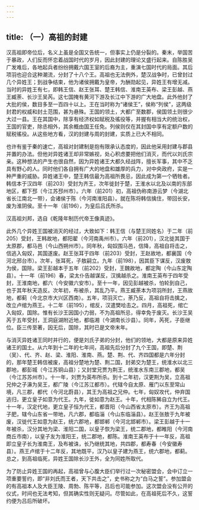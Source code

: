 ```yaml
---
---
---
```

title: （一）高祖的封建
---



汉高祖即帝位后，名义上虽是全国又告统一，但事实上仍是分裂的。秦末，举国苦于暴政，人们反而怀恋着战国时代的岁月，因此封建的理论又盛行起来。自陈胜吴广发难后，各地起兵者纷纷拥戴六国王室的后裔为主，重演七国时代的局面。其后项羽也迎合这种潮流，分封了十八个王。高祖也无法例外，楚汉战争时，已曾封过几个异姓王；到战争结束，他为诸侯拥戴为皇帝，为酬勋起见，异姓王有增无减。当时的异姓王有七，即韩王信、赵王张耳、楚王韩信、淮南王英布、梁王彭越、燕王臧荼、长沙王吴芮。这七国掩有黄河下游及长江中下游的广大地盘。此外他封了大批的侯，数目多至一百四十以上。王在当时称为“诸侯王”，侯称“列侯”，这两级封君的权威和封土范围，甚为悬殊。王国的领土，大都广至数郡，侯国领土则很少大过一县。王在其国中，除享有经济权如赋税及徭役等，并握有相当大的统治权，王国的官吏，除丞相外，其余概由国王任免。列侯则仅在其封国中享有定额户数的赋税徭役。从这些地方看，汉的封建与周的封建，实质上已大不相同。

也许有鉴于秦的速亡，高祖对封建制是抱有限承认态度的，因此他采用封建与郡县并置的办法。但他对异姓诸王却非常嫉视，处心积虑要把他们消灭，而代以刘氏宗亲。这种想法的产生也很自然，因为异姓诸王大都久经战阵，擅长军事，其中不乏具有野心的人。同时他们各自拥有广大的地盘和雄厚的兵力，对中央政府，实是一种严重的威胁。异姓诸王中，楚王韩信最为高祖所畏忌，因此成为第一个牺牲者。韩信本于汉四年（前203）受封为齐王，次年徙封于楚，王淮水以北及以南的东部地区，都下邳（今江苏邳州市）。六年（前201）初，高祖伪称南游云梦（今湖北省长江南北一带），会诸侯于陈（今河南淮阳县）。就在陈将韩信擒住，带回长安，废为淮阴侯。至十一年（前196），为皇后吕氏所杀。

汉高祖刘邦，选自《乾隆年制历代帝王像真迹》。

此外几个异姓王国被消灭的经过，大致如下：韩王信（与楚王同姓名）于二年（前205）受封，王韩故地，都阳翟（今河南禹州市）。六年（前201），汉北徙其国于太原郡，都马邑（今山西朔州市）。同年秋，匈奴围马邑，信降，高祖自将击之，信逃入匈奴，其国遂废。赵王张耳于四年（前203）受封，王赵故地，都襄国（今河北邢台市）。次年，张耳死，子敖嗣立。九年（前198），因其臣下谋反，汉废敖为侯，国除。梁王彭越本于五年（前202）受封，王魏故地，都定陶（今山东定陶县）。十一年（前196）春，梁太仆告越谋反，汉擒越杀之。淮南王英布于四年受封，王淮南地，都六（今安徽六安市）。至十一年，因见彭越被杀，怕轮到自己，也于其年秋天造反。次年初，布被杀，其乱乃平。燕王臧荼本为项羽所封，王燕故地，都蓟（今北京市大兴区西南）。五年，项羽灭亡，荼乃反，高祖自将击擒之，改立卢绾为燕王。十二年（前195），绾反，汉遣樊哙击之。四月，高祖死，绾亡入匈奴，国除。惟有长沙王因国小力弱，不为高祖所忌，得幸免于废灭。长沙王吴芮于五年受封，王洞庭湖附近地，都临湘（今湖南长沙县）。同年，芮死，子臣继位。臣三传至著，因无后，国除，其时已是文帝末年。

与消灭异姓诸王同时并行的，便是刘氏子弟的分封，他们的领地，大都是原来异姓诸王的国土。从六年到十二年的七年间，高祖先后分封了九个王国，即楚、荆（吴）、代、齐、赵、梁、淮阳、淮南、燕。楚、荆、代、齐四国都是六年分封的，那年楚王韩信被废，高祖分楚地为楚、荆二国，封弟交为楚王，统淮水以北三郡地，都彭城（今江苏铜山县）；又封堂兄贾为荆王，统淮水东南三郡地，都吴（今江苏苏州市）。十一年，刘贾为英布所杀。到十二年初，汉更荆为吴，立高祖兄仲之子濞为吴王，都广陵（今江苏江都市）。代辖今自太原、雁门以东至常山境，凡三郡，都代（今河北蔚县），其王为高祖之兄仲。七年，匈奴攻代，仲弃国逃归，更立皇子如意为代王。九年，徙如意为赵王。十年，代相陈豨自立为代王。十一年，汉定代地，更立皇子恒为代王，都晋阳（今山西省太原市）。齐王为高祖子肥，辖今山东省一带地，凡六郡，都临淄（今山东临淄县）。赵王张敖于九年被废，汉徙代王如意为赵王，统六郡地，都邯郸（今河北邯郸市）。梁王彭越于十一年被杀，汉分其地为梁、淮阳二国，以皇子恢为梁王，统二郡地，都睢阳（今河南商丘市南），以皇子友为淮阳王，统二郡地，都陈。淮南王英布于十一年反，高祖即立皇子长为淮南王，及布被诛，长乃继统其地，共四郡，都寿春（今安徽寿县）。燕王卢绾于十二年反，其地既平，汉乃以皇子建为燕王，统六郡地，都蓟。总之，到高祖临死，异姓王国除长沙王外，全为同姓所取代。

为了防止异姓王国的再起，高祖曾与心腹大臣们举行过一次秘密盟会，会中订立一项重要誓约，即“非刘氏而王者，天下共击之”，史书称之为“白马之誓”。参加盟会的有高祖本人及大臣王陵、周勃、陈平等，吕后也可能参加。这次盟会没有公开的仪式，时间也无法考知，但其确实性则无疑问。尽管如此，在高祖死后不久，这誓约便为吕后所破坏。